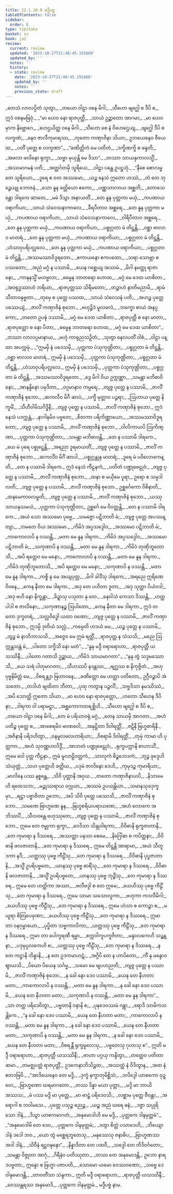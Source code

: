 ```yaml
---
title: 22.1.10.9 မဒ္ဒီပဗ္ဗ
tableOfContents: false
sidebar:
  order: 8
type: tipitaka
basket: su
book: ja2
review:
  current: review
  updated: '2025-10-27T21:48:45.191668'
  updated_by: ''
  notes: ''
  history:
  - state: review
    date: '2025-10-27T21:48:45.191668'
    updated_by: ''
    notes: ''
    previous_state: draft
---
```



<ReviewStatus review={frontmatter.review} showDetails={true} />

<HypothesisAnnotation frontmatter={frontmatter} />

<DynamicBreadcrumb />

<Division number="2182" book="ja2" e="ch" v="23" p="356">

<Paragraph number="3536" type="verses" book="ja2">
_တေသံ လာလပ္ပိတံ သုတွာ,_  
_တယော ဝါဠာ ဝနေ မိဂါ;_  
_သီဟော ဗျဂ္ဃေါ စ ဒီပိ စ,_  
ဣဒံ ဝစနမဗြဝုံ._  

</Paragraph>

</Division>
<Division number="2183" book="ja2" e="ch" v="23" p="356">

<Paragraph number="3537" type="verses" book="ja2">
_“မာ ဟေဝ နော ရာဇပုတ္တီ,_  
_သာယံ ဥဉ္ဆာတော အာဂမာ;_  
_မာ ဟေဝမှာက နိဗ္ဘောဂေ,_  
_ဟေဌယိတ္ထ ဝနေ မိဂါ._  

</Paragraph>

</Division>
<Division number="2184" book="ja2" e="ch" v="23" p="356">

<Paragraph number="3538" type="verses" book="ja2">
_သီဟော စေ နံ ဝိဟေဌေယျ,_  
_ဗျဂ္ဃေါ ဒီပိ စ လက္ခဏံ;_  
_နေဝ ဇာလီကုမာရဿ,_  
_ကုတော ကဏှာဇိနာ သိယာ;_  
ဥဘယေနေဝ ဇီယေထ,_  
_ပတိံ ပုတ္တေ စ လက္ခဏာ”._  

</Paragraph>

</Division>
<Division number="2185" book="ja2" e="ch" v="23" p="356">

<Paragraph number="3539" type="verses" book="ja2">
_“ခဏိတ္တိကံ မေ ပတိတံ,_  
_ဒက္ခိဏက္ခိ စ ဖန္ဒတိ;_  
_အဖလာ ဖလိနော ရုက္ခာ,_  
_သဗ္ဗာ မုယှန္တိ မေ ဒိသာ”._  

</Paragraph>

</Division>
<Division number="2186" book="ja2" e="ch" v="23" p="356">

<Paragraph number="3540" type="verses" book="ja2">
_တဿာ သာယနှကာလသ္မိံ,_  
_အဿမာဂမနံ ပတိ;_  
_အတ္ထင်္ဂတမှိ သူရိယေ,_  
_ဝါဠာ ပန္ထေ ဥပဋ္ဌဟုံ._  

</Paragraph>

</Division>
<Division number="2187" book="ja2" e="ch" v="23" p="356">

<Paragraph number="3541" type="verses" book="ja2">
_“နီစေ စောလမ္ဗတေ သူရိယော,_  
_ဒူရေ စ ဝတ အဿမော;_  
_ယဉ္စ နေသံ ဣတော ဟဿံ,_  
_တံ တေ ဘုဉ္ဇေယျု ဘောဇနံ._  

</Paragraph>

</Division>
<Division number="2188" book="ja2" e="ch" v="23" p="356">

<Paragraph number="3542" type="verses" book="ja2">
_သော နူန ခတ္တိယော ဧကော,_  
_ပဏ္ဏသာလာယ အစ္ဆတိ;_  
_တောသေန္တော ဒါရကေ ဆာတေ,_  
_မမံ ဒိသွာ အနာယတိံ._  

</Paragraph>

</Division>
<Division number="2189" book="ja2" e="ch" v="23" p="357">

<Paragraph number="3543" type="verses" book="ja2">
_တေ နူန ပုတ္တကာ မယှံ,_  
_ကပဏာယ ဝရာကိယာ;_  
_သာယံ သံဝေသနာကာလေ,_  
_ခီရပီတာဝ အစ္ဆရေ._  

</Paragraph>

</Division>
<Division number="2190" book="ja2" e="ch" v="23" p="357">

<Paragraph number="3544" type="verses" book="ja2">
_တေ နူန ပုတ္တကာ မယှံ,_  
_ကပဏာယ ဝရာကိယာ;_  
_သာယံ သံဝေသနာကာလေ,_  
_ဝါရိပီတာဝ အစ္ဆရေ._  

</Paragraph>

</Division>
<Division number="2191" book="ja2" e="ch" v="23" p="357">

<Paragraph number="3545" type="verses" book="ja2">
_တေ နူန ပုတ္တကာ မယှံ,_  
_ကပဏာယ ဝရာကိယာ;_  
_ပစ္စုဂ္ဂတာ မံ တိဋ္ဌန္တိ,_  
_ဝစ္ဆာ ဗာလာဝ မာတရံ._  

</Paragraph>

</Division>
<Division number="2192" book="ja2" e="ch" v="23" p="357">

<Paragraph number="3546" type="verses" book="ja2">
_တေ နူန ပုတ္တကာ မယှံ,_  
_ကပဏာယ ဝရာကိယာ;_  
_ပစ္စုဂ္ဂတာ မံ တိဋ္ဌန္တိ,_  
_ဟံသာဝုပရိပလ္လလေ._  

</Paragraph>

</Division>
<Division number="2193" book="ja2" e="ch" v="23" p="357">

<Paragraph number="3547" type="verses" book="ja2">
_တေ နူန ပုတ္တကာ မယှံ,_  
_ကပဏာယ ဝရာကိယာ;_  
_ပစ္စုဂ္ဂတာ မံ တိဋ္ဌန္တိ,_  
_အဿမဿာဝိဒူရတော._  

</Paragraph>

</Division>
<Division number="2194" book="ja2" e="ch" v="23" p="357">

<Paragraph number="3548" type="verses" book="ja2">
_ဧကာယနော ဧကပထော,_  
_သရာ သောဗ္ဘာ စ ပဿတော;_  
_အညံ မဂ္ဂံ န ပဿာမိ,_  
_ယေန ဂစ္ဆေယျ အဿမံ._  

</Paragraph>

</Division>
<Division number="2195" book="ja2" e="ch" v="23" p="357">

<Paragraph number="3549" type="verses" book="ja2">
_မိဂါ နမတ္ထု ရာဇာနော,_  
_ကာနနသ္မိံ မဟဗ္ဗလာ;_  
_ဓမ္မေန ဘာတရော ဟောထ,_  
_မဂ္ဂံ မေ ဒေထ ယာစိတာ._  

</Paragraph>

</Division>
<Division number="2196" book="ja2" e="ch" v="23" p="357">

<Paragraph number="3550" type="verses" book="ja2">
_အဝရုဒ္ဓဿာဟံ ဘရိယာ,_  
_ရာဇပုတ္တဿ သိရီမတော;_  
_တဉ္စာဟံ နာတိမညာမိ,_  
_ရာမံ သီတာဝနုဗ္ဗတာ._  

</Paragraph>

</Division>
<Division number="2197" book="ja2" e="ch" v="23" p="357">

<Paragraph number="3551" type="verses" book="ja2">
_တုမှေ စ ပုတ္တေ ပဿထ,_  
_သာယံ သံဝေသနံ ပတိ;_  
_အဟဉ္စ ပုတ္တေ ပဿေယျံ,_  
_ဇာလိံ ကဏှာဇိနံ စုဘော._  

</Paragraph>

</Division>
<Division number="2198" book="ja2" e="ch" v="23" p="357">

<Paragraph number="3552" type="verses" book="ja2">
_ဗဟုဉ္စိဒံ မူလဖလံ,_  
_ဘက္ခော စာယံ အနပ္ပကော;_  
_တတော ဥပဍ္ဎံ ဒဿာမိ,_  
_မဂ္ဂံ မေ ဒေထ ယာစိတာ._  

</Paragraph>

</Division>
<Division number="2199" book="ja2" e="ch" v="23" p="357">

<Paragraph number="3553" type="verses" book="ja2">
_ရာဇပုတ္တီ စ နော မာတာ,_  
_ရာဇပုတ္တော စ နော ပိတာ;_  
_ဓမ္မေန ဘာတရော ဟောထ,_  
_မဂ္ဂံ မေ ဒေထ ယာစိတာ”._  

</Paragraph>

</Division>
<Division number="2200" book="ja2" e="ch" v="23" p="357">

<Paragraph number="3554" type="verses" book="ja2">
_တဿာ လာလပ္ပမာနာယ,_  
_ဗဟုံ ကာရုညသဉှိတံ;_  
_သုတွာ နေလပတိံ ဝါစံ,_  
_ဝါဠာ ပန္ထာ အပက္ကမုံ._  

</Paragraph>

</Division>
<Division number="2201" book="ja2" e="ch" v="23" p="357">

<Paragraph number="3555" type="verses" book="ja2">
_“ဣမမှိ နံ ပဒေသမှိ,_  
_ပုတ္တကာ ပံသုကုဏ္ဌိတာ;_  
_ပစ္စုဂ္ဂတာ မံ တိဋ္ဌန္တိ,_  
_ဝစ္ဆာ ဗာလာဝ မာတရံ._  

</Paragraph>

</Division>
<Division number="2202" book="ja2" e="ch" v="23" p="358">

<Paragraph number="3556" type="verses" book="ja2">
ဣမမှိ နံ ပဒေသမှိ,_  
_ပုတ္တကာ ပံသုကုဏ္ဌိတာ;_  
_ပစ္စုဂ္ဂတာ မံ တိဋ္ဌန္တိ,_  
_ဟံသာဝုပရိပလ္လလေ._  

</Paragraph>

</Division>
<Division number="2203" book="ja2" e="ch" v="23" p="358">

<Paragraph number="3557" type="verses" book="ja2">
ဣမမှိ နံ ပဒေသမှိ,_  
_ပုတ္တကာ ပံသုကုဏ္ဌိတာ;_  
_ပစ္စုဂ္ဂတာ မံ တိဋ္ဌန္တိ,_  
_အဿမဿာဝိဒူရတော._  

</Paragraph>

</Division>
<Division number="2204" book="ja2" e="ch" v="23" p="358">

<Paragraph number="3558" type="verses" book="ja2">
_ဒွေ မိဂါ ဝိယ ဥက္ကဏ္ဏာ,_  
_သမန္တာ မဘိဓာဝိနော;_  
_အာနန္ဒိနော ပမုဒိတာ,_  
_ဝဂ္ဂမာနာဝ ကမ္ပရေ;_  
_တျဇ္ဇ ပုတ္တေ န ပဿာမိ,_  
_ဇာလိံ ကဏှာဇိနံ စုဘော._  

</Paragraph>

</Division>
<Division number="2205" book="ja2" e="ch" v="23" p="358">

<Paragraph number="3559" type="verses" book="ja2">
_ဆကလီဝ မိဂီ ဆာပံ,_  
_ပက္ခီ မုတ္တာဝ ပဉ္ဇရာ;_  
_ဩဟာယ ပုတ္တေ နိက္ခမိံ,_  
_သီဟီဝါမိသဂိဒ္ဓိနီ;_  
_တျဇ္ဇ ပုတ္တေ န ပဿာမိ,_  
_ဇာလိံ ကဏှာဇိနံ စုဘော._  

</Paragraph>

</Division>
<Division number="2206" book="ja2" e="ch" v="23" p="358">

<Paragraph number="3560" type="verses" book="ja2">
ဣဒံ နေသံ ပဒက္ကန္တံ,_  
_နာဂါနမိဝ ပဗ္ဗတေ;_  
_စိတကာ ပရိကိဏ္ဏာယော,_  
_အဿမဿာဝိဒူရတော;_  
_တျဇ္ဇ ပုတ္တေ န ပဿာမိ,_  
_ဇာလိံ ကဏှာဇိနံ စုဘော._  

</Paragraph>

</Division>
<Division number="2207" book="ja2" e="ch" v="23" p="358">

<Paragraph number="3561" type="verses" book="ja2">
_ဝါလိကာယပိ ဩကိဏ္ဏာ,_  
_ပုတ္တကာ ပံသုကုဏ္ဌိတာ;_  
_သမန္တာ မဘိဓာဝန္တိ,_  
_တေ န ပဿာမိ ဒါရကေ._  

</Paragraph>

</Division>
<Division number="2208" book="ja2" e="ch" v="23" p="358">

<Paragraph number="3562" type="verses" book="ja2">
_ယေ မံ ပုရေ ပစ္စုဋ္ဌေန္တိ,_  
_အရညာ ဒူရမာယတိံ;_  
_တျဇ္ဇ ပုတ္တေ န ပဿာမိ,_  
_ဇာလိံ ကဏှာဇိနံ စုဘော._  

</Paragraph>

</Division>
<Division number="2209" book="ja2" e="ch" v="23" p="358">

<Paragraph number="3563" type="verses" book="ja2">
_ဆကလိံဝ မိဂိံ ဆာပါ,_  
_ပစ္စုဂ္ဂန္တုန မာတရံ;_  
_ဒူရေ မံ ပဝိလောကေန္တိ,_  
_တေ န ပဿာမိ ဒါရကေ._  

</Paragraph>

</Division>
<Division number="2210" book="ja2" e="ch" v="23" p="358">

<Paragraph number="3564" type="verses" book="ja2">
ဣဒံ နေသံ ကီဠနကံ,_  
_ပတိတံ ပဏ္ဍုဗေဠုဝံ;_  
_တျဇ္ဇ ပုတ္တေ န ပဿာမိ,_  
_ဇာလိံ ကဏှာဇိနံ စုဘော._  

</Paragraph>

</Division>
<Division number="2211" book="ja2" e="ch" v="23" p="358">

<Paragraph number="3565" type="verses" book="ja2">
_ထနာ စ မယှိမေ ပူရာ,_  
ဥရော စ သမ္ပဒါလတိ;_  
_တျဇ္ဇ ပုတ္တေ န ပဿာမိ,_  
_ဇာလိံ ကဏှာဇိနံ စုဘော._  

</Paragraph>

</Division>
<Division number="2212" book="ja2" e="ch" v="23" p="358">

<Paragraph number="3566" type="verses" book="ja2">
ဥစ္ဆင်္ဂေကော ဝိစိနာတိ,_  
_ထနမေကာဝလမ္ဗတိ;_  
_တျဇ္ဇ ပုတ္တေ န ပဿာမိ,_  
_ဇာလိံ ကဏှာဇိနံ စုဘော._  

</Paragraph>

</Division>
<Division number="2213" book="ja2" e="ch" v="23" p="359">

<Paragraph number="3567" type="verses" book="ja2">
_ယဿု သာယနှသမယံ,_  
_ပုတ္တကာ ပံသုကုဏ္ဌိတာ;_  
ဥစ္ဆင်္ဂေ မေ ဝိဝတ္တန္တိ,_  
_တေ န ပဿာမိ ဒါရကေ._  

</Paragraph>

</Division>
<Division number="2214" book="ja2" e="ch" v="23" p="359">

<Paragraph number="3568" type="verses" book="ja2">
_အယံ သော အဿမော ပုဗ္ဗေ,_  
_သမဇ္ဇော ပဋိဘာတိ မံ;_  
_တျဇ္ဇ ပုတ္တေ အပဿန္တျာ,_  
_ဘမတေ ဝိယ အဿမော._  

</Paragraph>

</Division>
<Division number="2215" book="ja2" e="ch" v="23" p="359">

<Paragraph number="3569" type="verses" book="ja2">
_ကိမိဒံ အပ္ပသဒ္ဒေါဝ,_  
_အဿမော ပဋိဘာတိ မံ;_  
_ကာကောလာပိ န ဝဿန္တိ,_  
_မတာ မေ နူန ဒါရကာ._  

</Paragraph>

</Division>
<Division number="2216" book="ja2" e="ch" v="23" p="359">

<Paragraph number="3570" type="verses" book="ja2">
_ကိမိဒံ အပ္ပသဒ္ဒေါဝ,_  
_အဿမော ပဋိဘာတိ မံ;_  
_သကုဏာပိ န ဝဿန္တိ,_  
_မတာ မေ နူန ဒါရကာ._  

</Paragraph>

</Division>
<Division number="2217" book="ja2" e="ch" v="23" p="359">

<Paragraph number="3571" type="verses" book="ja2">
_ကိမိဒံ တုဏှိဘူတောသိ,_  
_အပိ ရတ္တေဝ မေ မနော;_  
_ကာကောလာပိ န ဝဿန္တိ,_  
_မတာ မေ နူန ဒါရကာ._  

</Paragraph>

</Division>
<Division number="2218" book="ja2" e="ch" v="23" p="359">

<Paragraph number="3572" type="verses" book="ja2">
_ကိမိဒံ တုဏှိဘူတောသိ,_  
_အပိ ရတ္တေဝ မေ မနော;_  
_သကုဏာပိ န ဝဿန္တိ,_  
_မတာ မေ နူန ဒါရကာ._  

</Paragraph>

</Division>
<Division number="2219" book="ja2" e="ch" v="23" p="359">

<Paragraph number="3573" type="verses" book="ja2">
_ကစ္စိ နု မေ အယျပုတ္တ,_  
_မိဂါ ခါဒိံသု ဒါရကေ;_  
_အရညေ ဣရိဏေ ဝိဝနေ,_  
_ကေန နီတာ မေ ဒါရကာ._  

</Paragraph>

</Division>
<Division number="2220" book="ja2" e="ch" v="23" p="359">

<Paragraph number="3574" type="verses" book="ja2">
_အဒု တေ ပဟိတာ ဒူတာ,_  
_အဒု သုတ္တာ ပိယံဝဒါ;_  
_အဒု ဗဟိ နော နိက္ခန္တာ,_  
_ခိဍ္ဍာသု ပသုတာ နု တေ._  

</Paragraph>

</Division>
<Division number="2221" book="ja2" e="ch" v="23" p="359">

<Paragraph number="3575" type="verses" book="ja2">
_နေဝါသံ ကေသာ ဒိဿန္တိ,_  
_ဟတ္ထပါဒါ စ ဇာလိနော;_  
_သကုဏာနဉ္စ ဩပါတော,_  
_ကေန နီတာ မေ ဒါရကာ._  

</Paragraph>

</Division>
<Division number="2222" book="ja2" e="ch" v="23" p="359">

<Paragraph number="3576" type="verses" book="ja2">
ဣဒံ တတော ဒုက္ခတရံ,_  
_သလ္လဝိဒ္ဓေါ ယထာ ဝဏော;_  
_တျဇ္ဇ ပုတ္တေ န ပဿာမိ,_  
_ဇာလိံ ကဏှာဇိနံ စုဘော._  

</Paragraph>

</Division>
<Division number="2223" book="ja2" e="ch" v="23" p="359">

<Paragraph number="3577" type="verses" book="ja2">
ဣဒမ္ပိ ဒုတိယံ သလ္လံ,_  
_ကမ္ပေတိ ဟဒယံ မမ;_  
_ယဉ္စ ပုတ္တေ န ပဿာမိ,_  
_တွဉ္စ မံ နာဘိဘာသသိ._  

</Paragraph>

</Division>
<Division number="2224" book="ja2" e="ch" v="23" p="359">

<Paragraph number="3578" type="verses" book="ja2">
_အဇ္ဇေဝ မေ ဣမံ ရတ္တိံ,_  
_ရာဇပုတ္တ န သံသသိ;_  
_မညေ ဩက္ကန္တသန္တံ မံ,_  
_ပါတော ဒက္ခိသိ နော မတံ”._  

</Paragraph>

</Division>
<Division number="2225" book="ja2" e="ch" v="23" p="359">

<Paragraph number="3579" type="verses" book="ja2">
_“နူန မဒ္ဒီ ဝရာရောဟာ,_  
_ရာဇပုတ္တီ ယသဿိနီ;_  
_ပါတော ဂတာသိ ဥဉ္ဆာယ,_  
_ကိမိဒံ သာယမာဂတာ”._  

</Paragraph>

</Division>
<Division number="2226" book="ja2" e="ch" v="23" p="360">

<Paragraph number="3580" type="verses" book="ja2">
_“နနု တွံ သဒ္ဒမဿောသိ,_  
_ယေ သရံ ပါတုမာဂတာ;_  
_သီဟဿပိ နဒန္တဿ,_  
_ဗျဂ္ဃဿ စ နိကုဇ္ဇိတံ._  

</Paragraph>

</Division>
<Division number="2227" book="ja2" e="ch" v="23" p="360">

<Paragraph number="3581" type="verses" book="ja2">
_အဟု ပုဗ္ဗနိမိတ္တံ မေ,_  
_ဝိစရန္တျာ ဗြဟာဝနေ;_  
_ခဏိတ္တော မေ ဟတ္ထာ ပတိတော,_  
ဥဂ္ဂီဝဉ္စာပိ အံသတော._  

</Paragraph>

</Division>
<Division number="2228" book="ja2" e="ch" v="23" p="360">

<Paragraph number="3582" type="verses" book="ja2">
_တဒါဟံ ဗျထိတာ ဘီတာ,_  
_ပုထု ကတွာန ပဉ္ဇလိံ;_  
_သဗ္ဗဒိသာ နမဿိဿံ,_  
_အပိ သောတ္ထိ ဣတော သိယာ._  

</Paragraph>

</Division>
<Division number="2229" book="ja2" e="ch" v="23" p="360">

<Paragraph number="3583" type="verses" book="ja2">
_မာ ဟေဝ နော ရာဇပုတ္တော,_  
_ဟတော သီဟေန ဒီပိနာ;_  
_ဒါရကာ ဝါ ပရာမဋ္ဌာ,_  
_အစ္ဆကောကတရစ္ဆိဟိ._  

</Paragraph>

</Division>
<Division number="2230" book="ja2" e="ch" v="23" p="360">

<Paragraph number="3584" type="verses" book="ja2">
_သီဟော ဗျဂ္ဃေါ စ ဒီပိ စ,_  
_တယော ဝါဠာ ဝနေ မိဂါ;_  
_တေ မံ ပရိယာဝရုံ မဂ္ဂံ,_  
_တေန သာယမှိ အာဂတာ._  

</Paragraph>

</Division>
<Division number="2231" book="ja2" e="ch" v="23" p="360">

<Paragraph number="3585" type="verses" book="ja2">
_အဟံ ပတိဉ္စ ပုတ္တေ စ,_  
_အာစေရမိဝ မာဏဝေါ;_  
_အနုဋ္ဌိတာ ဒိဝါရတ္တိံ,_  
_ဇဋိနီ ဗြဟ္မစာရိနီ._  

</Paragraph>

</Division>
<Division number="2232" book="ja2" e="ch" v="23" p="360">

<Paragraph number="3586" type="verses" book="ja2">
_အဇိနာနိ ပရိဒဟိတွာ,_  
_ဝနမူလဖလဟာရိယာ;_  
_ဝိစရာမိ ဒိဝါရတ္တိံ,_  
_တုမှံ ကာမာ ဟိ ပုတ္တကာ._  

</Paragraph>

</Division>
<Division number="2233" book="ja2" e="ch" v="23" p="360">

<Paragraph number="3587" type="verses" book="ja2">
_အဟံ သုဝဏ္ဏဟလိဒ္ဒိံ,_  
_အာဘတံ ပဏ္ဍုဗေဠုဝံ;_  
_ရုက္ခပက္ကာနိ စာဟာသိံ,_  
ဣမေ ဝေါ ပုတ္တ ကီဠနာ._  

</Paragraph>

</Division>
<Division number="2234" book="ja2" e="ch" v="23" p="360">

<Paragraph number="3588" type="verses" book="ja2">
ဣမံ မူလာဠိဝတ္တကံ,_  
_သာလုကံ စိဉ္စဘေဒကံ;_  
_ဘုဉ္ဇ ခုဒ္ဒေဟိ သံယုတ္တံ,_  
_သဟ ပုတ္တေဟိ ခတ္တိယ._  

</Paragraph>

</Division>
<Division number="2235" book="ja2" e="ch" v="23" p="360">

<Paragraph number="3589" type="verses" book="ja2">
_ပဒုမံ ဇာလိနော ဒေဟိ,_  
_ကုမုဒဉ္စ ကုမာရိယာ;_  
_မာလိနေ ပဿ နစ္စန္တေ,_  
_သိဝိ ပုတ္တာနိ အဝှယ._  

</Paragraph>

</Division>
<Division number="2236" book="ja2" e="ch" v="23" p="360">

<Paragraph number="3590" type="verses" book="ja2">
_တတော ကဏှာဇိနာယပိ,_  
_နိသာမေဟိ ရထေသဘ;_  
_မဉ္ဇုဿရာယ ဝဂ္ဂုယာ,_  
_အဿမံ ဥပယန္တိယာ._  

</Paragraph>

</Division>
<Division number="2237" book="ja2" e="ch" v="23" p="360">

<Paragraph number="3591" type="verses" book="ja2">
_သမာနသုခဒုက္ခမှာ,_  
_ရဋ္ဌာ ပဗ္ဗာဇိတာ ဥဘော;_  
_အပိ သိဝိ ပုတ္တေ ပဿေသိ,_  
_ဇာလိံ ကဏှာဇိနံ စုဘော._  

</Paragraph>

</Division>
<Division number="2238" book="ja2" e="ch" v="23" p="361">

<Paragraph number="3592" type="verses" book="ja2">
_သမဏေ ဗြာဟ္မဏေ နူန,_  
_ဗြဟ္မစရိယပရာယဏေ;_  
_အဟံ လောကေ အဘိဿပိံ,_  
_သီလဝန္တေ ဗဟုဿုတေ;_  
_တျဇ္ဇ ပုတ္တေ န ပဿာမိ,_  
_ဇာလိံ ကဏှာဇိနံ စုဘော._  

</Paragraph>

</Division>
<Division number="2239" book="ja2" e="ch" v="23" p="361">

<Paragraph number="3593" type="verses" book="ja2">
ဣမေ တေ ဇမ္ဗုကာ ရုက္ခာ,_  
_ဝေဒိသာ သိန္ဒုဝါရကာ;_  
_ဝိဝိဓာနိ ရုက္ခဇာတာနိ,_  
_တေ ကုမာရာ န ဒိဿရေ._  

</Paragraph>

</Division>
<Division number="2240" book="ja2" e="ch" v="23" p="361">

<Paragraph number="3594" type="verses" book="ja2">
_အဿတ္ထာ ပနသာ စေမေ,_  
_နိဂြေါဓာ စ ကပိတ္ထနာ;_  
_ဝိဝိဓာနိ ဖလဇာတာနိ,_  
_တေ ကုမာရာ န ဒိဿရေ._  

</Paragraph>

</Division>
<Division number="2241" book="ja2" e="ch" v="23" p="361">

<Paragraph number="3595" type="verses" book="ja2">
ဣမေ တိဋ္ဌန္တိ အာရာမာ,_  
_အယံ သီတူဒကာ နဒီ;_  
_ယတ္ထဿု ပုဗ္ဗေ ကီဠိံသု,_  
_တေ ကုမာရာ န ဒိဿရေ._  

</Paragraph>

</Division>
<Division number="2242" book="ja2" e="ch" v="23" p="361">

<Paragraph number="3596" type="verses" book="ja2">
_ဝိဝိဓာနိ ပုပ္ဖဇာတာနိ,_  
_အသ္မိံ ဥပရိပဗ္ဗတေ;_  
_ယာနဿု ပုဗ္ဗေ ဓာရိံသု,_  
_တေ ကုမာရာ န ဒိဿရေ._  

</Paragraph>

</Division>
<Division number="2243" book="ja2" e="ch" v="23" p="361">

<Paragraph number="3597" type="verses" book="ja2">
_ဝိဝိဓာနိ ဖလဇာတာနိ,_  
_အသ္မိံ ဥပရိပဗ္ဗတေ;_  
_ယာနဿု ပုဗ္ဗေ ဘုဉ္ဇိံသု,_  
_တေ ကုမာရာ န ဒိဿရေ._  

</Paragraph>

</Division>
<Division number="2244" book="ja2" e="ch" v="23" p="361">

<Paragraph number="3598" type="verses" book="ja2">
ဣမေ တေ ဟတ္ထိကာ အဿာ,_  
_ဗလီဗဒ္ဒါ စ တေ ဣမေ;_  
_ယေဟိဿု ပုဗ္ဗေ ကီဠိံသု,_  
_တေ ကုမာရာ န ဒိဿရေ._  

</Paragraph>

</Division>
<Division number="2245" book="ja2" e="ch" v="23" p="361">

<Paragraph number="3599" type="verses" book="ja2">
ဣမေ သာမာ သသောလူကာ,_  
_ဗဟုကာ ကဒလီမိဂါ;_  
_ယေဟိဿု ပုဗ္ဗေ ကီဠိံသု,_  
_တေ ကုမာရာ န ဒိဿရေ._  

</Paragraph>

</Division>
<Division number="2246" book="ja2" e="ch" v="23" p="361">

<Paragraph number="3600" type="verses" book="ja2">
ဣမေ ဟံသာ စ ကောဉ္စာ စ,_  
_မယူရာ စိတြပေခုဏာ;_  
_ယေဟိဿု ပုဗ္ဗေ ကီဠိံသု,_  
_တေ ကုမာရာ န ဒိဿရေ._  

</Paragraph>

</Division>
<Division number="2247" book="ja2" e="ch" v="23" p="361">

<Paragraph number="3601" type="verses" book="ja2">
ဣမာ တာ ဝနဂုမ္ဗာယော,_  
_ပုပ္ဖိတာ သဗ္ဗကာလိကာ;_  
_ယတ္ထဿု ပုဗ္ဗေ ကီဠိံသု,_  
_တေ ကုမာရာ န ဒိဿရေ._  

</Paragraph>

</Division>
<Division number="2248" book="ja2" e="ch" v="23" p="361">

<Paragraph number="3602" type="verses" book="ja2">
ဣမာ တာ ပေါက္ခရဏီ ရမ္မာ,_  
_စက္ကဝါကူပကူဇိတာ;_  
_မန္ဒာလကေဟိ သဉ္ဆန္နာ,_  
_ပဒုမုပ္ပလကေဟိ စ;_  
_ယတ္ထဿု ပုဗ္ဗေ ကီဠိံသု,_  
_တေ ကုမာရာ န ဒိဿရေ._  

</Paragraph>

</Division>
<Division number="2249" book="ja2" e="ch" v="23" p="361">

<Paragraph number="3603" type="verses" book="ja2">
_န တေ ကဋ္ဌာနိ ဘိန္နာနိ,_  
_န တေ ဥဒကမာဟဋံ;_  
_အဂ္ဂိပိ တေ န ဟာပိတော,_  
_ကိံ နု မန္ဒောဝ ဈာယသိ._  

</Paragraph>

</Division>
<Division number="2250" book="ja2" e="ch" v="23" p="362">

<Paragraph number="3604" type="verses" book="ja2">
_ပိယော ပိယေန သင်္ဂမ္မ,_  
_သမော မေ ဗျပဟညတိ;_  
_တျဇ္ဇ ပုတ္တေ န ပဿာမိ,_  
_ဇာလိံ ကဏှာဇိနံ စုဘော._  

</Paragraph>

</Division>
<Division number="2251" book="ja2" e="ch" v="23" p="362">

<Paragraph number="3605" type="verses" book="ja2">
_န ခေါ နော ဒေဝ ပဿာမိ,_  
_ယေန တေ နီဟတာ မတာ;_  
_ကာကောလာပိ န ဝဿန္တိ,_  
_မတာ မေ နူန ဒါရကာ._  

</Paragraph>

</Division>
<Division number="2252" book="ja2" e="ch" v="23" p="362">

<Paragraph number="3606" type="verses" book="ja2">
_န ခေါ နော ဒေဝ ပဿာမိ,_  
_ယေန တေ နီဟတာ မတာ;_  
_သကုဏာပိ န ဝဿန္တိ,_  
_မတာ မေ နူန ဒါရကာ”._  

</Paragraph>

</Division>
<Division number="2253" book="ja2" e="ch" v="23" p="362">

<Paragraph number="3607" type="verses" book="ja2">
_သာ တတ္ထ ပရိဒေဝိတွာ,_  
_ပဗ္ဗတာနိ ဝနာနိ စ;_  
_ပုနဒေဝဿမံ ဂန္တွာ,_  
_ရောဒိ သာမိကသန္တိကေ._  

</Paragraph>

</Division>
<Division number="2254" book="ja2" e="ch" v="23" p="362">

<Paragraph number="3608" type="verses" book="ja2">
_“န ခေါ နော ဒေဝ ပဿာမိ,_  
_ယေန တေ နီဟတာ မတာ;_  
_ကာကောလာပိ န ဝဿန္တိ,_  
_မတာ မေ နူန ဒါရကာ._  

</Paragraph>

</Division>
<Division number="2255" book="ja2" e="ch" v="23" p="362">

<Paragraph number="3609" type="verses" book="ja2">
_န ခေါ နော ဒေဝ ပဿာမိ,_  
_ယေန တေ နီဟတာ မတာ;_  
_သကုဏာပိ န ဝဿန္တိ,_  
_မတာ မေ နူန ဒါရကာ._  

</Paragraph>

</Division>
<Division number="2256" book="ja2" e="ch" v="23" p="362">

<Paragraph number="3610" type="verses" book="ja2">
_န ခေါ နော ဒေဝ ပဿာမိ,_  
_ယေန တေ နီဟတာ မတာ;_  
_ဝိစရန္တီ ရုက္ခမူလေသု,_  
_ပဗ္ဗတေသု ဂုဟာသု စ”._  

</Paragraph>

</Division>
<Division number="2257" book="ja2" e="ch" v="23" p="362">

<Paragraph number="3611" type="verses" book="ja2">
ဣတိ မဒ္ဒီ ဝရာရောဟာ,_  
_ရာဇပုတ္တီ ယသဿိနီ;_  
_ဗာဟာ ပဂ္ဂယှ ကန္ဒိတွာ,_  
_တတ္ထေဝ ပတိတာ ဆမာ._  

</Paragraph>

</Division>
<Division number="2258" book="ja2" e="ch" v="23" p="362">

<Paragraph number="3612" type="verses" book="ja2">
_တမဇ္ဈပတ္တံ ရာဇပုတ္တိံ,_  
ဥဒကေနာဘိသိဉ္စထ;_  
_အဿတ္ထံ နံ ဝိဒိတွာန,_  
_အထ နံ ဧတဒဗြဝိ._  

</Paragraph>

</Division>
<Division number="2259" book="ja2" e="ch" v="23" p="362">

<Paragraph number="3613" type="verses" book="ja2">
_“အာဒိယေနေဝ တေ မဒ္ဒိ,_  
_ဒုက္ခံ နက္ခာတုမိစ္ဆိသံ;_  
_ဒလိဒ္ဒေါ ယာစကော ဝုဍ္ဎော,_  
_ဗြာဟ္မဏော ဃရမာဂတော._  

</Paragraph>

</Division>
<Division number="2260" book="ja2" e="ch" v="23" p="362">

<Paragraph number="3614" type="verses" book="ja2">
_တဿ ဒိန္နာ မယာ ပုတ္တာ,_  
_မဒ္ဒိ မာ ဘာယိ အဿသ;_  
_မံ ပဿ မဒ္ဒိ မာ ပုတ္တေ,_  
_မာ ဗာဠှံ ပရိဒေဝသိ;_  
_လစ္ဆာမ ပုတ္တေ ဇီဝန္တာ,_  
_အရောဂါ စ ဘဝါမသေ._  

</Paragraph>

</Division>
<Division number="2261" book="ja2" e="ch" v="23" p="362">

<Paragraph number="3615" type="verses" book="ja2">
_ပုတ္တေ ပသုဉ္စ ဓညဉ္စ,_  
_ယဉ္စ အညံ ဃရေ ဓနံ;_  
_ဒဇ္ဇာ သပ္ပုရိသော ဒါနံ,_  
_ဒိသွာ ယာစကမာဂတံ;_  
_အနုမောဒါဟိ မေ မဒ္ဒိ,_  
_ပုတ္တကေ ဒါနမုတ္တမံ”._  

</Paragraph>

</Division>
<Division number="2262" book="ja2" e="ch" v="23" p="363">

<Paragraph number="3616" type="verses" book="ja2">
_“အနုမောဒါမိ တေ ဒေဝ,_  
_ပုတ္တကေ ဒါနမုတ္တမံ;_  
_ဒတွာ စိတ္တံ ပသာဒေဟိ,_  
_ဘိယျော ဒါနံ ဒဒေါ ဘဝ._  

</Paragraph>

</Division>
<Division number="2263" book="ja2" e="ch" v="23" p="363">

<Paragraph number="3617" type="verses" book="ja2">
_ယော တွံ မစ္ဆေရဘူတေသု,_  
_မနုဿေသု ဇနာဓိပ;_  
_ဗြာဟ္မဏဿ အဒါ ဒါနံ,_  
_သိဝီနံ ရဋ္ဌဝဍ္ဎနော”._  

</Paragraph>

</Division>
<Division number="2264" book="ja2" e="ch" v="23" p="363">

<Paragraph number="3618" type="verses" book="ja2">
_နိန္နာဒိတာ တေ ပထဝီ,_  
_သဒ္ဒေါ တေ တိဒိဝင်္ဂတော;_  
_သမန္တာ ဝိဇ္ဇုတာ အာဂုံ,_  
_ဂိရီနံဝ ပတိဿုတာ._  

</Paragraph>

</Division>
<Division number="2265" book="ja2" e="ch" v="23" p="363">

<Paragraph number="3619" book="ja2">
_တဿ တေ အနုမောဒန္တိ,_  
ဥဘော နာရဒပဗ္ဗတာ;_  
ဣန္ဒော စ ဗြဟ္မာ ပဇာပတိ,_  
_သောမော ယမော ဝေဿဝဏော;_  
_သဗ္ဗေ ဒေဝါနုမောဒန္တိ,_  
_တာဝတိံသာ သဲန္ဒကာ._  

</Paragraph>

</Division>
<Division number="2266" book="ja2" e="ch" v="23" p="363">

<Paragraph number="3620" type="verses" book="ja2">
ဣတိ မဒ္ဒီ ဝရာရောဟာ,_  
_ရာဇပုတ္တီ ယသဿိနီ;_  
_ဝေဿန္တရဿ အနုမောဒိ,_  
_ပုတ္တကေ ဒါနမုတ္တမံ._  


</Paragraph>
</Division>

<Paragraph number="3621" type="center" book="ja2">
မဒ္ဒီပဗ္ဗံ နာမ.
</Paragraph>